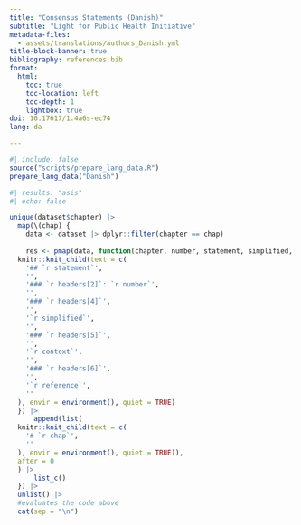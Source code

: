 ```yaml
---
title: "Consensus Statements (Danish)"
subtitle: "Light for Public Health Initiative"
metadata-files:
  - assets/translations/authors_Danish.yml
title-block-banner: true
bibliography: references.bib
format:
  html:
    toc: true
    toc-location: left
    toc-depth: 1
    lightbox: true
doi: 10.17617/1.4a6s-ec74
lang: da

---
```


```r
#| include: false
source("scripts/prepare_lang_data.R")
prepare_lang_data("Danish")
```

```r
#| results: "asis"
#| echo: false

unique(dataset$chapter) |> 
  map(\(chap) {
    data <- dataset |> dplyr::filter(chapter == chap)
    
    res <- pmap(data, function(chapter, number, statement, simplified, context, reference) {
  knitr::knit_child(text = c(
    '## `r statement`',
    '',
    '### `r headers[2]`: `r number`',
    '',
    '### `r headers[4]`',
    '',
    '`r simplified`',
    '',
    '### `r headers[5]`',
    '',
    '`r context`',
    '',
    '### `r headers[6]`',
    '',
    '`r reference`',
    ''
  ), envir = environment(), quiet = TRUE)
  }) |> 
      append(list(
  knitr::knit_child(text = c(
    '# `r chap`',
    ''
  ), envir = environment(), quiet = TRUE)),
  after = 0
  ) |> 
      list_c()
  }) |>
  unlist() |> 
  #evaluates the code above
  cat(sep = "\n")
```

